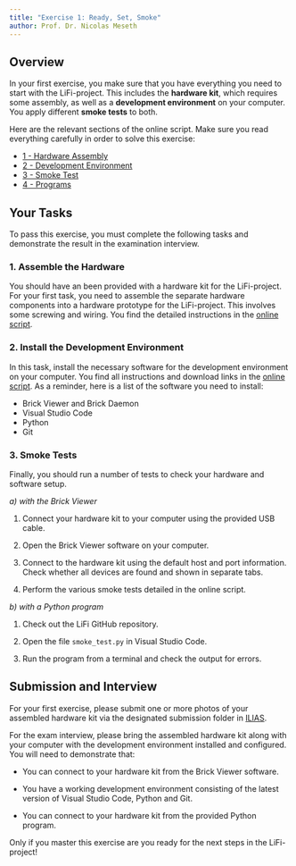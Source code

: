 ```yaml
---
title: "Exercise 1: Ready, Set, Smoke"
author: Prof. Dr. Nicolas Meseth
---
```


## Overview

In your first exercise, you make sure that you have everything you need to start with the LiFi-project. This includes the **hardware kit**, which requires some assembly, as well as a **development environment** on your computer. You apply different **smoke tests** to both.

Here are the relevant sections of the online script. Make sure you read everything carefully in order to solve this exercise:

- [1 - Hardware Assembly](https://lifi.datalit.de/lifi-project/hardware-assembly)
- [2 - Development Environment](https://lifi.datalit.de/lifi-project/development-environment)
- [3 - Smoke Test](https://lifi.datalit.de/lifi-project/smoke-test)
- [4 - Programs](https://lifi.datalit.de/lifi-project/programs)

## Your Tasks

To pass this exercise, you must complete the following tasks and demonstrate the result in the examination interview.

### 1. Assemble the Hardware

You should have an been provided with a hardware kit for the LiFi-project. For your first task, you need to assemble the separate hardware components into a hardware prototype for the LiFi-project. This involves some screwing and wiring. You find the detailed instructions in the [online script](https://lifi.datalit.de/lifi-project/hardware-assembly).

### 2. Install the Development Environment

In this task, install the necessary software for the development environment on your computer. You find all instructions and download links in the [online script](https://lifi.datalit.de/lifi-project/development-environment). As a reminder, here is a list of the software you need to install:

-   Brick Viewer and Brick Daemon
-   Visual Studio Code
-   Python
-   Git

### 3. Smoke Tests

Finally, you should run a number of tests to check your hardware and software setup.

*a) with the Brick Viewer*

1.  Connect your hardware kit to your computer using the provided USB cable.

2.  Open the Brick Viewer software on your computer.

3.  Connect to the hardware kit using the default host and port information. Check whether all devices are found and shown in separate tabs.

4.  Perform the various smoke tests detailed in the online script.

*b) with a Python program*

1.  Check out the LiFi GitHub repository.

2.  Open the file `smoke_test.py` in Visual Studio Code.

3.  Run the program from a terminal and check the output for errors.

## Submission and Interview

For your first exercise, please submit one or more photos of your assembled hardware kit via the designated submission folder in [ILIAS](https://lms.hs-osnabrueck.de).

For the exam interview, please bring the assembled hardware kit along with your computer with the development environment installed and configured. You will need to demonstrate that:

-   You can connect to your hardware kit from the Brick Viewer software.

-   You have a working development environment consisting of the latest version of Visual Studio Code, Python and Git.

-   You can connect to your hardware kit from the provided Python program.

Only if you master this exercise are you ready for the next steps in the LiFi-project!